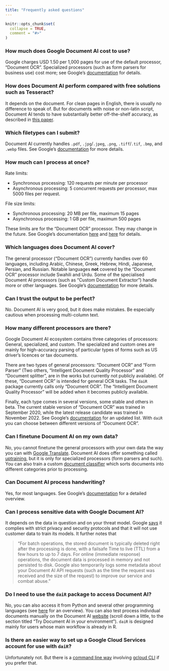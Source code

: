 ```yaml
---
title: "Frequently asked questions"
---
```


```r
knitr::opts_chunk$set(
  collapse = TRUE,
  comment = "#>"
)
```

### How much does Google Document AI cost to use?

Google charges USD 1.50 per 1,000 pages for use of the default processor, "Document OCR". Specialized processors (such as form parsers for business use) cost more; see Google's [documentation](https://cloud.google.com/document-ai/pricing) for details. 

### How does Document AI perform compared with free solutions such as Tesseract?

It depends on the document. For clean pages in English, there is usually no difference to speak of. But for documents with noise or non-latin script, Document AI tends to have substantially better off-the-shelf accuracy, as described in [this paper](https://link.springer.com/article/10.1007/s42001-021-00149-1). 

### Which filetypes can I submit?

Document AI currently handles `.pdf`, `.jpg`/`.jpeg`, `.png`, `.tiff`/`.tif`, `.bmp`, and `.webp` files. See Google's [documentation](https://cloud.google.com/document-ai/docs/file-types) for more details.

### How much can I process at once?

Rate limits:

- Synchronous processing: 120 requests per minute per processor 
- Asynchronous processing: 5 concurrent requests per processor, max 5000 files per request. 

File size limits:

- Synchronous processing: 20 MB per file, maximum 15 pages
- Asynchronous processing: 1 GB per file, maximum 500 pages

These limits are for the "Document OCR" processor. They may change in the future. See Google's documentation [here](https://cloud.google.com/document-ai/quotas) and [here](https://cloud.google.com/document-ai/quotas#processor_limits) for details.

### Which languages does Document AI cover?

The general processor ("Document OCR") currently handles over 60 languages, including Arabic, Chinese, Greek, Hebrew, Hindi, Japanese, Persian, and Russian. Notable languages **not** covered by the "Document OCR" processor include Swahili and Urdu. Some of the specialised Document AI processors (such as "Custom Document Extractor") handle more or other languages. See Google's [documentation](https://cloud.google.com/document-ai/docs/languages) for more details.

### Can I trust the output to be perfect?

No. Document AI is very good, but it does make mistakes. Be especially cautious when processing multi-column text.  

### How many different processors are there?

Google Document AI ecosystem contains three categories of processors: General, specialized, and custom. The specialized and custom ones are mainly for high-accuracy parsing of particular types of forms such as US driver's licences or tax documents. 
 
There are two types of general processors: "Document OCR" and "Form Parser" (Two others, "Intelligent Document Quality Processor" and "Document splitter", are in the works but currently not publicly available). Of these, "Document OCR" is intended for general OCR tasks. The `daiR` package currently calls only "Document OCR". The "Intelligent Document Quality Processor" will be added when it becomes publicly available.  

Finally, each type comes in several versions, some stable and others in beta. The current stable version of "Document OCR" was trained in September 2020, while the latest release candidate was trained in November 2022. See Google's [documentation](https://cloud.google.com/document-ai/docs/processors-list) for an updated list. With `daiR` you can choose between different versions of "Document OCR".

### Can I finetune Document AI on my own data?

No, you cannot finetune the general processors with your own data the way you can with [Google Translate](https://cloud.google.com/translate/automl/docs/). Document AI does offer something called [uptraining](https://cloud.google.com/document-ai/docs/workbench/uptrain-processor), but it is only for specialized processors (form parsers and such). You can also train a custom [document classifier](https://cloud.google.com/document-ai/docs/workbench/build-custom-classification-processor) which sorts documents into different categories prior to processing.

### Can Document AI process handwriting?

Yes, for most languages. See Google's [documentation](https://cloud.google.com/document-ai/docs/languages) for a detailed overview.

### Can I process sensitive data with Google Document AI?

It depends on the data in question and on your threat model. Google [says](https://cloud.google.com/document-ai/docs/security) it complies with strict privacy and security protocols and that it will not use customer data to train its models. It further notes that 

> "For batch operations, the stored document is typically deleted right after the processing is done, with a failsafe Time to live (TTL) from a few hours to up to 7 days. For online (immediate response) operations, the document data is processed in memory and not persisted to disk. Google also temporarily logs some metadata about your Document AI API requests (such as the time the request was received and the size of the request) to improve our service and combat abuse."

### Do I need to use the `daiR` package to access Document AI?

No, you can also access it from Python and several other programming languages (see [here](https://cloud.google.com/document-ai/docs/libraries) for an overview). You can also test process individual documents manually on the Document AI [website](https://cloud.google.com/document-ai) (scroll down a little, to the section titled "Try Document AI in your environment"). `daiR` is designed mainly for users whose main workflow is already in R.

### Is there an easier way to set up a Google Cloud Services account for use with `daiR`?

Unfortunately not. But there is a [command line way](https://dair.info/articles/gcs_cli.html) involving [gcloud CLI](https://cloud.google.com/sdk/gcloud/) if you prefer that.